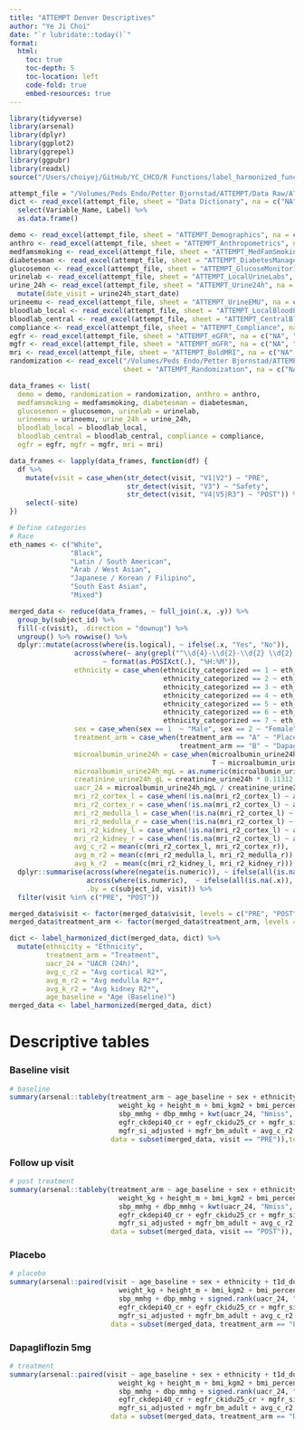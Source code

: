 ```yaml
---
title: "ATTEMPT Denver Descriptives"
author: "Ye Ji Choi"
date: "`r lubridate::today()`"
format: 
  html:
    toc: true
    toc-depth: 5
    toc-location: left
    code-fold: true
    embed-resources: true
---
```


```r
library(tidyverse)
library(arsenal)
library(dplyr)
library(ggplot2)
library(ggrepel)
library(ggpubr)
library(readxl)
source("/Users/choiyej/GitHub/YC_CHCO/R Functions/label_harmonized_function.R")
```

```r
attempt_file = "/Volumes/Peds Endo/Petter Bjornstad/ATTEMPT/Data Raw/ATTEMPT_AnalyticalDatasets_Denver.xlsx"
dict <- read_excel(attempt_file, sheet = "Data Dictionary", na = c("NA", "")) %>%
  select(Variable_Name, Label) %>%
  as.data.frame() 

demo <- read_excel(attempt_file, sheet = "ATTEMPT_Demographics", na = c("NA", ""))
anthro <- read_excel(attempt_file, sheet = "ATTEMPT_Anthropometrics", na = c("NA", ""))
medfamsmoking <- read_excel(attempt_file, sheet = "ATTEMPT_MedFamSmokingHx", na = c("NA", ""))
diabetesman <- read_excel(attempt_file, sheet = "ATTEMPT_DiabetesManagement", na = c("NA", ""))
glucosemon <- read_excel(attempt_file, sheet = "ATTEMPT_GlucoseMonitoring", na = c("NA", ""))
urinelab <- read_excel(attempt_file, sheet = "ATTEMPT_LocalUrineLabs", na = c("NA", ""))
urine_24h <- read_excel(attempt_file, sheet = "ATTEMPT_Urine24h", na = c("NA", "")) %>%
  mutate(date_visit = urine24h_start_date)
urineemu <- read_excel(attempt_file, sheet = "ATTEMPT_UrineEMU", na = c("NA", ""))
bloodlab_local <- read_excel(attempt_file, sheet = "ATTEMPT_LocalBloodLabs", na = c("NA", ""))
bloodlab_central <- read_excel(attempt_file, sheet = "ATTEMPT_CentralBloodLabs", na = c("NA", ""))
compliance <- read_excel(attempt_file, sheet = "ATTEMPT_Compliance", na = c("NA", ""))
egfr <- read_excel(attempt_file, sheet = "ATTEMPT_eGFR", na = c("NA", ""))
mgfr <- read_excel(attempt_file, sheet = "ATTEMPT_mGFR", na = c("NA", ""))
mri <- read_excel(attempt_file, sheet = "ATTEMPT_BoldMRI", na = c("NA", ""))
randomization <- read_excel("/Volumes/Peds Endo/Petter Bjornstad/ATTEMPT/Data Raw/ATTEMPT_Randomization_Denver.xlsx",
                            sheet = "ATTEMPT_Randomization", na = c("NA", ""))

data_frames <- list(
  demo = demo, randomization = randomization, anthro = anthro, 
  medfamsmoking = medfamsmoking, diabetesman = diabetesman, 
  glucosemon = glucosemon, urinelab = urinelab, 
  urineemu = urineemu, urine_24h = urine_24h, 
  bloodlab_local = bloodlab_local, 
  bloodlab_central = bloodlab_central, compliance = compliance, 
  egfr = egfr, mgfr = mgfr, mri = mri)

data_frames <- lapply(data_frames, function(df) {
  df %>%
    mutate(visit = case_when(str_detect(visit, "V1|V2") ~ "PRE",
                             str_detect(visit, "V3") ~ "Safety",
                             str_detect(visit, "V4|V5|R3") ~ "POST")) %>%
    select(-site)
})
```

```r
# Define categories
# Race
eth_names <- c("White",
               "Black",
               "Latin / South American",
               "Arab / West Asian",
               "Japanese / Korean / Filipino",
               "South East Asian",
               "Mixed")

merged_data <- reduce(data_frames, ~ full_join(.x, .y)) %>%
  group_by(subject_id) %>%
  fill(-c(visit), .direction = "downup") %>%
  ungroup() %>% rowwise() %>%
  dplyr::mutate(across(where(is.logical), ~ ifelse(.x, "Yes", "No")),
                across(where(~ any(grepl("^\\d{4}-\\d{2}-\\d{2} \\d{2}:\\d{2}:\\d{2}$", .))), 
                       ~ format(as.POSIXct(.), "%H:%M")),
                ethnicity = case_when(ethnicity_categorized == 1 ~ eth_names[1], 
                                      ethnicity_categorized == 2 ~ eth_names[2],
                                      ethnicity_categorized == 3 ~ eth_names[3], 
                                      ethnicity_categorized == 4 ~ eth_names[4], 
                                      ethnicity_categorized == 5 ~ eth_names[5], 
                                      ethnicity_categorized == 6 ~ eth_names[6], 
                                      ethnicity_categorized == 7 ~ eth_names[7]),
                sex = case_when(sex == 1  ~ "Male", sex == 2 ~ "Female"),
                treatment_arm = case_when(treatment_arm == "A" ~ "Placebo",
                                          treatment_arm == "B" ~ "Dapagliflozin 5mg"),
                microalbumin_urine24h = case_when(microalbumin_urine24h == "< 5"  ~ "2.5",
                                                  T ~ microalbumin_urine24h),
                microalbumin_urine24h_mgL = as.numeric(microalbumin_urine24h) * 1000,
                creatinine_urine24h_gL = creatinine_urine24h * 0.11312,
                uacr_24 = microalbumin_urine24h_mgL / creatinine_urine24h_gL,
                mri_r2_cortex_l = case_when(!is.na(mri_r2_cortex_l) ~ as.numeric(mri_r2_cortex_l)),
                mri_r2_cortex_r = case_when(!is.na(mri_r2_cortex_l) ~ as.numeric(mri_r2_cortex_r)),
                mri_r2_medulla_l = case_when(!is.na(mri_r2_cortex_l) ~ as.numeric(mri_r2_medulla_l)),
                mri_r2_medulla_r = case_when(!is.na(mri_r2_cortex_l) ~ as.numeric(mri_r2_medulla_r)),
                mri_r2_kidney_l = case_when(!is.na(mri_r2_cortex_l) ~ as.numeric(mri_r2_kidney_l)),
                mri_r2_kidney_r = case_when(!is.na(mri_r2_cortex_l) ~ as.numeric(mri_r2_kidney_r)),
                avg_c_r2 = mean(c(mri_r2_cortex_l, mri_r2_cortex_r)),
                avg_m_r2 = mean(c(mri_r2_medulla_l, mri_r2_medulla_r)),
                avg_k_r2  = mean(c(mri_r2_kidney_l, mri_r2_kidney_r))) %>% ungroup() %>%
  dplyr::summarise(across(where(negate(is.numeric)), ~ ifelse(all(is.na(.x)), NA, last(na.omit(.x)))),
                   across(where(is.numeric),  ~ ifelse(all(is.na(.x)), NA_real_, mean(.x, na.rm = TRUE))),
                   .by = c(subject_id, visit)) %>%
  filter(visit %in% c("PRE", "POST"))

merged_data$visit <- factor(merged_data$visit, levels = c("PRE", "POST"))
merged_data$treatment_arm <- factor(merged_data$treatment_arm, levels = c("Placebo", "Dapagliflozin 5mg"))

dict <- label_harmonized_dict(merged_data, dict) %>%
  mutate(ethnicity = "Ethnicity",
         treatment_arm = "Treatment",
         uacr_24 = "UACR (24h)",
         avg_c_r2 = "Avg cortical R2*",
         avg_m_r2 = "Avg medulla R2*",
         avg_k_r2 = "Avg kidney R2*",
         age_baseline = "Age (Baseline)")
merged_data <- label_harmonized(merged_data, dict)
```

# Descriptive tables

### Baseline visit
```r
# baseline
summary(arsenal::tableby(treatment_arm ~ age_baseline + sex + ethnicity + t1d_duration +
                           weight_kg + height_m + bmi_kgm2 + bmi_percentile + 
                           sbp_mmhg	+ dbp_mmhg + kwt(uacr_24, "Nmiss", "medianq1q3", "range") +
                           egfr_ckdepi40_cr + egfr_ckidu25_cr + mgfr_si + 
                           mgfr_si_adjusted + mgfr_bm_adult + avg_c_r2 + avg_m_r2 + avg_k_r2,  
                         data = subset(merged_data, visit == "PRE")),total = F)
```

### Follow up visit
```r
# post treatment
summary(arsenal::tableby(treatment_arm ~ age_baseline + sex + ethnicity + t1d_duration +
                           weight_kg + height_m + bmi_kgm2 + bmi_percentile + 
                           sbp_mmhg	+ dbp_mmhg + kwt(uacr_24, "Nmiss", "medianq1q3", "range") +
                           egfr_ckdepi40_cr + egfr_ckidu25_cr + mgfr_si + 
                           mgfr_si_adjusted + mgfr_bm_adult + avg_c_r2 + avg_m_r2 + avg_k_r2,  
                         data = subset(merged_data, visit == "POST")), total = F)
```

### Placebo
```r
# placebo
summary(arsenal::paired(visit ~ age_baseline + sex + ethnicity + t1d_duration +
                           weight_kg + height_m + bmi_kgm2 + bmi_percentile + 
                           sbp_mmhg	+ dbp_mmhg + signed.rank(uacr_24, "Nmiss", "medianq1q3", "range") +
                           egfr_ckdepi40_cr + egfr_ckidu25_cr + mgfr_si + 
                           mgfr_si_adjusted + mgfr_bm_adult + avg_c_r2 + avg_m_r2 + avg_k_r2,  
                         data = subset(merged_data, treatment_arm == "Placebo"), id = subject_id), total = F)
```

### Dapagliflozin 5mg
```r
# treatment
summary(arsenal::paired(visit ~ age_baseline + sex + ethnicity + t1d_duration +
                           weight_kg + height_m + bmi_kgm2 + bmi_percentile + 
                           sbp_mmhg	+ dbp_mmhg + signed.rank(uacr_24, "Nmiss", "medianq1q3", "range") +
                           egfr_ckdepi40_cr + egfr_ckidu25_cr + mgfr_si + 
                           mgfr_si_adjusted + mgfr_bm_adult + avg_c_r2 + avg_m_r2 + avg_k_r2,  
                         data = subset(merged_data, treatment_arm == "Dapagliflozin 5mg"), id = subject_id), total = F)
```




